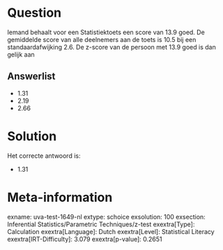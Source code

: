 Question
========

Iemand behaalt voor een Statistiektoets een score van 13.9 goed. De
gemiddelde score van alle deelnemers aan de toets is 10.5 bij een
standaardafwijking 2.6. De z-score van de persoon met 13.9 goed is dan
gelijk aan

Answerlist
----------

* 1.31
* 2.19
* 2.66

Solution
========

Het correcte antwoord is: 

* 1.31

Meta-information
================
exname: uva-test-1649-nl
extype: schoice
exsolution: 100
exsection: Inferential Statistics/Parametric Techniques/z-test
exextra[Type]: Calculation
exextra[Language]: Dutch
exextra[Level]: Statistical Literacy
exextra[IRT-Difficulty]: 3.079
exextra[p-value]: 0.2651
